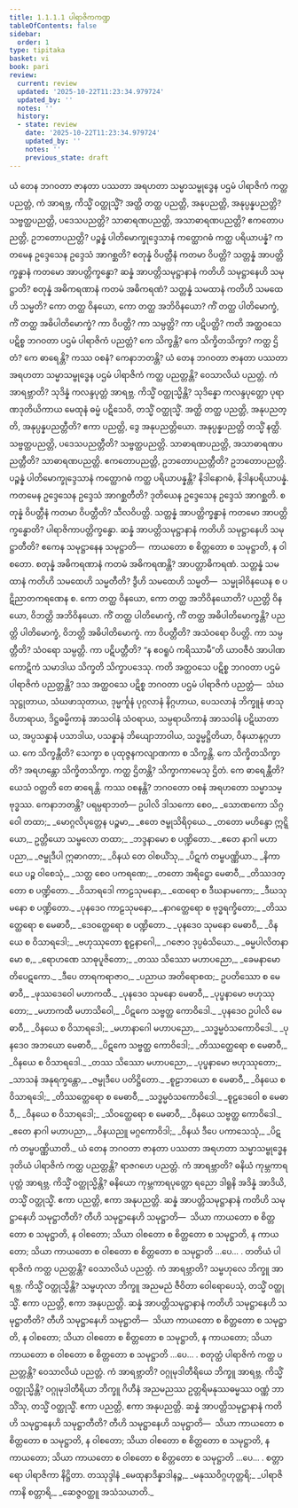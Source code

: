 ```yaml
---
title: 1.1.1.1 ပါရာဇိကကဏ္ဍ
tableOfContents: false
sidebar:
  order: 1
type: tipitaka
basket: vi
book: pari
review:
  current: review
  updated: '2025-10-22T11:23:34.979724'
  updated_by: ''
  notes: ''
  history:
  - state: review
    date: '2025-10-22T11:23:34.979724'
    updated_by: ''
    notes: ''
    previous_state: draft
---
```



<ReviewStatus review={frontmatter.review} showDetails={true} />

<HypothesisAnnotation frontmatter={frontmatter} />

<DynamicBreadcrumb />

<Division number="1" book="pari" e="ch" v="5" p="1">

<Paragraph number="2" book="pari">
ယံ တေန ဘဂဝတာ ဇာနတာ ပဿတာ အရဟတာ သမ္မာသမ္ဗုဒ္ဓေန ပဌမံ ပါရာဇိကံ ကတ္ထ ပညတ္တံ, ကံ အာရဗ္ဘ, ကိသ္မိံ ဝတ္ထုသ္မိံ? အတ္ထိ တတ္ထ ပညတ္တိ, အနုပညတ္တိ, အနုပ္ပန္နပညတ္တိ? သဗ္ဗတ္ထပညတ္တိ, ပဒေသပညတ္တိ? သာဓာရဏပညတ္တိ, အသာဓာရဏပညတ္တိ? ဧကတောပညတ္တိ, ဥဘတောပညတ္တိ? ပဉ္စန္နံ ပါတိမောက္ခုဒ္ဒေသာနံ ကတ္ထောဂဓံ ကတ္ထ ပရိယာပန္နံ? ကတမေန ဥဒ္ဒေသေန ဥဒ္ဒေသံ အာဂစ္ဆတိ? စတုန္နံ ဝိပတ္တီနံ ကတမာ ဝိပတ္တိ? သတ္တန္နံ အာပတ္တိက္ခန္ဓာနံ ကတမော အာပတ္တိက္ခန္ဓော? ဆန္နံ အာပတ္တိသမုဋ္ဌာနာနံ ကတိဟိ သမုဋ္ဌာနေဟိ သမုဋ္ဌာတိ? စတုန္နံ အဓိကရဏာနံ ကတမံ အဓိကရဏံ? သတ္တန္နံ သမထာနံ ကတိဟိ သမထေဟိ သမ္မတိ? ကော တတ္ထ ဝိနယော, ကော တတ္ထ အဘိဝိနယော? ကိံ တတ္ထ ပါတိမောက္ခံ, ကိံ တတ္ထ အဓိပါတိမောက္ခံ? ကာ ဝိပတ္တိ? ကာ သမ္ပတ္တိ? ကာ ပဋိပတ္တိ? ကတိ အတ္ထဝသေ ပဋိစ္စ ဘဂဝတာ ပဌမံ ပါရာဇိကံ ပညတ္တံ? ကေ သိက္ခန္တိ? ကေ သိက္ခိတသိက္ခာ? ကတ္ထ ဌိတံ? ကေ ဓာရေန္တိ? ကဿ ဝစနံ? ကေနာဘတန္တိ?
</Paragraph>

</Division>
<Division number="2" book="pari" e="ch" v="5" p="1">

<Paragraph number="3" book="pari">
ယံ တေန ဘဂဝတာ ဇာနတာ ပဿတာ အရဟတာ သမ္မာသမ္ဗုဒ္ဓေန ပဌမံ ပါရာဇိကံ ကတ္ထ ပညတ္တန္တိ? ဝေသာလိယံ ပညတ္တံ. ကံ အာရဗ္ဘာတိ? သုဒိန္နံ ကလန္ဒပုတ္တံ အာရဗ္ဘ. ကိသ္မိံ ဝတ္ထုသ္မိန္တိ? သုဒိန္နော ကလန္ဒပုတ္တော ပုရာဏဒုတိယိကာယ မေထုနံ ဓမ္မံ ပဋိသေဝိ, တသ္မိံ ဝတ္ထုသ္မိံ. အတ္ထိ တတ္ထ ပညတ္တိ, အနုပညတ္တိ, အနုပ္ပန္နပညတ္တီတိ? ဧကာ ပညတ္တိ, ဒွေ အနုပညတ္တိယော. အနုပ္ပန္နပညတ္တိ တသ္မိံ နတ္ထိ. သဗ္ဗတ္ထပညတ္တိ, ပဒေသပညတ္တီတိ? သဗ္ဗတ္ထပညတ္တိ. သာဓာရဏပညတ္တိ, အသာဓာရဏပညတ္တီတိ? သာဓာရဏပညတ္တိ. ဧကတောပညတ္တိ, ဥဘတောပညတ္တီတိ? ဥဘတောပညတ္တိ. ပဉ္စန္နံ ပါတိမောက္ခုဒ္ဒေသာနံ ကတ္ထောဂဓံ ကတ္ထ ပရိယာပန္နန္တိ? နိဒါနောဂဓံ, နိဒါနပရိယာပန္နံ. ကတမေန ဥဒ္ဒေသေန ဥဒ္ဒေသံ အာဂစ္ဆတီတိ? ဒုတိယေန ဥဒ္ဒေသေန ဥဒ္ဒေသံ အာဂစ္ဆတိ. စတုန္နံ ဝိပတ္တီနံ ကတမာ ဝိပတ္တီတိ? သီလဝိပတ္တိ. သတ္တန္နံ အာပတ္တိက္ခန္ဓာနံ ကတမော အာပတ္တိက္ခန္ဓောတိ? ပါရာဇိကာပတ္တိက္ခန္ဓော. ဆန္နံ အာပတ္တိသမုဋ္ဌာနာနံ ကတိဟိ သမုဋ္ဌာနေဟိ သမုဋ္ဌာတီတိ? ဧကေန သမုဋ္ဌာနေန သမုဋ္ဌာတိ—  ကာယတော စ စိတ္တတော စ သမုဋ္ဌာတိ, န ဝါစတော. စတုန္နံ အဓိကရဏာနံ ကတမံ အဓိကရဏန္တိ? အာပတ္တာဓိကရဏံ. သတ္တန္နံ သမထာနံ ကတိဟိ သမထေဟိ သမ္မတီတိ? ဒွီဟိ သမထေဟိ သမ္မတိ—  သမ္မုခါဝိနယေန စ ပဋိညာတကရဏေန စ. ကော တတ္ထ ဝိနယော, ကော တတ္ထ အဘိဝိနယောတိ? ပညတ္တိ ဝိနယော, ဝိဘတ္တိ အဘိဝိနယော. ကိံ တတ္ထ ပါတိမောက္ခံ, ကိံ တတ္ထ အဓိပါတိမောက္ခန္တိ? ပညတ္တိ ပါတိမောက္ခံ, ဝိဘတ္တိ အဓိပါတိမောက္ခံ. ကာ ဝိပတ္တီတိ? အသံဝရော ဝိပတ္တိ. ကာ သမ္ပတ္တီတိ? သံဝရော သမ္ပတ္တိ. ကာ ပဋိပတ္တီတိ? “န ဧဝရူပံ ကရိဿာမီ”တိ ယာဝဇီဝံ အာပါဏကောဋိကံ သမာဒါယ သိက္ခတိ သိက္ခာပဒေသု. ကတိ အတ္ထဝသေ ပဋိစ္စ ဘဂဝတာ ပဌမံ ပါရာဇိကံ ပညတ္တန္တိ? ဒသ အတ္ထဝသေ ပဋိစ္စ ဘဂဝတာ ပဌမံ ပါရာဇိကံ ပညတ္တံ—  သံဃသုဋ္ဌုတာယ, သံဃဖာသုတာယ, ဒုမ္မင်္ကူနံ ပုဂ္ဂလာနံ နိဂ္ဂဟာယ, ပေသလာနံ ဘိက္ခူနံ ဖာသုဝိဟာရာယ, ဒိဋ္ဌဓမ္မိကာနံ အာသဝါနံ သံဝရာယ, သမ္ပရာယိကာနံ အာသဝါနံ ပဋိဃာတာယ, အပ္ပသန္နာနံ ပသာဒါယ, ပသန္နာနံ ဘိယျောဘာဝါယ, သဒ္ဓမ္မဋ္ဌိတိယာ, ဝိနယာနုဂ္ဂဟာယ. ကေ သိက္ခန္တီတိ? သေက္ခာ စ ပုထုဇ္ဇနကလျာဏကာ စ သိက္ခန္တိ. ကေ သိက္ခိတသိက္ခာတိ? အရဟန္တော သိက္ခိတသိက္ခာ. ကတ္ထ ဌိတန္တိ? သိက္ခာကာမေသု ဌိတံ. ကေ ဓာရေန္တီတိ? ယေသံ ဝတ္တတိ တေ ဓာရေန္တိ. ကဿ ဝစနန္တိ? ဘဂဝတော ဝစနံ အရဟတော သမ္မာသမ္ဗုဒ္ဓဿ. ကေနာဘတန္တိ? ပရမ္ပရာဘတံ—
</Paragraph>

</Division>
<Division number="3" book="pari" e="ch" v="5" p="2">

<Paragraph number="4" type="verses" book="pari">
ဥပါလိ ဒါသကော စေဝ,_  
_သောဏကော သိဂ္ဂဝေါ တထာ;_  
_မောဂ္ဂလိပုတ္တေန ပဉ္စမာ,_  
_ဧတေ ဇမ္ဗုသိရိဝှယေ._  

</Paragraph>

<Paragraph number="5" book="pari">
_တတော မဟိန္ဒော ဣဋ္ဋိယော,_  
ဥတ္တိယော သမ္ဗလော တထာ;_  
_ဘဒ္ဒနာမော စ ပဏ္ဍိတော._  

</Paragraph>

<Paragraph number="6" type="verses" book="pari">
_ဧတေ နာဂါ မဟာပညာ,_  
_ဇမ္ဗုဒီပါ ဣဓာဂတာ;_  
_ဝိနယံ တေ ဝါစယိံသု,_  
_ပိဋကံ တမ္ဗပဏ္ဏိယာ._  

</Paragraph>

<Paragraph number="7" type="verses" book="pari">
_နိကာယေ ပဉ္စ ဝါစေသုံ,_  
_သတ္တ စေဝ ပကရဏေ;_  
_တတော အရိဋ္ဌော မေဓာဝီ,_  
_တိဿဒတ္တော စ ပဏ္ဍိတော._  

</Paragraph>

<Paragraph number="8" type="verses" book="pari">
_ဝိသာရဒေါ ကာဠသုမနော,_  
_ထေရော စ ဒီဃနာမကော;_  
_ဒီဃသုမနော စ ပဏ္ဍိတော._  

</Paragraph>

<Paragraph number="9" type="verses" book="pari">
_ပုနဒေဝ ကာဠသုမနော,_  
_နာဂတ္ထေရော စ ဗုဒ္ဓရက္ခိတော;_  
_တိဿတ္ထေရော စ မေဓာဝီ,_  
_ဒေဝတ္ထေရော စ ပဏ္ဍိတော._  

</Paragraph>

<Paragraph number="10" type="verses" book="pari">
_ပုနဒေဝ သုမနော မေဓာဝီ,_  
_ဝိနယေ စ ဝိသာရဒေါ;_  
_ဗဟုဿုတော စူဠနာဂေါ,_  
_ဂဇောဝ ဒုပ္ပဓံသိယော._  

</Paragraph>

<Paragraph number="11" type="verses" book="pari">
_ဓမ္မပါလိတနာမော စ,_  
_ရောဟဏေ သာဓုပူဇိတော;_  
_တဿ သိဿော မဟာပညော,_  
_ခေမနာမော တိပေဋကော._  

</Paragraph>

<Paragraph number="12" type="verses" book="pari">
_ဒီပေ တာရကရာဇာဝ,_  
_ပညာယ အတိရောစထ;_  
ဥပတိဿော စ မေဓာဝီ,_  
_ဖုဿဒေဝေါ မဟာကထီ._  

</Paragraph>

<Paragraph number="13" type="verses" book="pari">
_ပုနဒေဝ သုမနော မေဓာဝီ,_  
_ပုပ္ဖနာမော ဗဟုဿုတော;_  
_မဟာကထီ မဟာသိဝေါ,_  
_ပိဋကေ သဗ္ဗတ္ထ ကောဝိဒေါ._  

</Paragraph>

<Paragraph number="14" type="verses" book="pari">
_ပုနဒေဝ ဥပါလိ မေဓာဝီ,_  
_ဝိနယေ စ ဝိသာရဒေါ;_  
_မဟာနာဂေါ မဟာပညော,_  
_သဒ္ဓမ္မဝံသကောဝိဒေါ._  

</Paragraph>

<Paragraph number="15" type="verses" book="pari">
_ပုနဒေဝ အဘယော မေဓာဝီ,_  
_ပိဋကေ သဗ္ဗတ္ထ ကောဝိဒေါ;_  
_တိဿတ္ထေရော စ မေဓာဝီ,_  
_ဝိနယေ စ ဝိသာရဒေါ._  

</Paragraph>

<Paragraph number="16" type="verses" book="pari">
_တဿ သိဿော မဟာပညော,_  
_ပုပ္ဖနာမော ဗဟုဿုတော;_  
_သာသနံ အနုရက္ခန္တော,_  
_ဇမ္ဗုဒီပေ ပတိဋ္ဌိတော._  

</Paragraph>

<Paragraph number="17" type="verses" book="pari">
_စူဠာဘယော စ မေဓာဝီ,_  
_ဝိနယေ စ ဝိသာရဒေါ;_  
_တိဿတ္ထေရော စ မေဓာဝီ,_  
_သဒ္ဓမ္မဝံသကောဝိဒေါ._  

</Paragraph>

<Paragraph number="18" type="verses" book="pari">
_စူဠဒေဝေါ စ မေဓာဝီ,_  
_ဝိနယေ စ ဝိသာရဒေါ;_  
_သိဝတ္ထေရော စ မေဓာဝီ,_  
_ဝိနယေ သဗ္ဗတ္ထ ကောဝိဒေါ._  

</Paragraph>

<Paragraph number="19" type="verses" book="pari">
_ဧတေ နာဂါ မဟာပညာ,_  
_ဝိနယညူ မဂ္ဂကောဝိဒါ;_  
_ဝိနယံ ဒီပေ ပကာသေသုံ,_  
_ပိဋကံ တမ္ဗပဏ္ဏိယာတိ._  

</Paragraph>

</Division>
<Division number="4" book="pari" e="ch" v="5" p="4">

<Paragraph number="20" book="pari">
ယံ တေန ဘဂဝတာ ဇာနတာ ပဿတာ အရဟတာ သမ္မာသမ္ဗုဒ္ဓေန ဒုတိယံ ပါရာဇိကံ ကတ္ထ ပညတ္တန္တိ? ရာဇဂဟေ ပညတ္တံ. ကံ အာရဗ္ဘာတိ? ဓနိယံ ကုမ္ဘကာရပုတ္တံ အာရဗ္ဘ. ကိသ္မိံ ဝတ္ထုသ္မိန္တိ? ဓနိယော ကုမ္ဘကာရပုတ္တော ရညော ဒါရူနိ အဒိန္နံ အာဒိယိ, တသ္မိံ ဝတ္ထုသ္မိံ. ဧကာ ပညတ္တိ, ဧကာ အနုပညတ္တိ. ဆန္နံ အာပတ္တိသမုဋ္ဌာနာနံ ကတိဟိ သမုဋ္ဌာနေဟိ သမုဋ္ဌာတီတိ? တီဟိ သမုဋ္ဌာနေဟိ သမုဋ္ဌာတိ—  သိယာ ကာယတော စ စိတ္တတော စ သမုဋ္ဌာတိ, န ဝါစတော; သိယာ ဝါစတော စ စိတ္တတော စ သမုဋ္ဌာတိ, န ကာယတော; သိယာ ကာယတော စ ဝါစတော စ စိတ္တတော စ သမုဋ္ဌာတိ …ပေ… .
</Paragraph>

</Division>
<Division number="5" book="pari" e="ch" v="5" p="4">

<Paragraph number="21" book="pari">
တတိယံ ပါရာဇိကံ ကတ္ထ ပညတ္တန္တိ? ဝေသာလိယံ ပညတ္တံ. ကံ အာရဗ္ဘာတိ? သမ္ဗဟုလေ ဘိက္ခူ အာရဗ္ဘ. ကိသ္မိံ ဝတ္ထုသ္မိန္တိ? သမ္ဗဟုလာ ဘိက္ခူ အညမညံ ဇီဝိတာ ဝေါရောပေသုံ, တသ္မိံ ဝတ္ထုသ္မိံ. ဧကာ ပညတ္တိ, ဧကာ အနုပညတ္တိ. ဆန္နံ အာပတ္တိသမုဋ္ဌာနာနံ ကတိဟိ သမုဋ္ဌာနေဟိ သမုဋ္ဌာတီတိ? တီဟိ သမုဋ္ဌာနေဟိ သမုဋ္ဌာတိ—  သိယာ ကာယတော စ စိတ္တတော စ သမုဋ္ဌာတိ, န ဝါစတော; သိယာ ဝါစတော စ စိတ္တတော စ သမုဋ္ဌာတိ, န ကာယတော; သိယာ ကာယတော စ ဝါစတော စ စိတ္တတော စ သမုဋ္ဌာတိ …ပေ… .
</Paragraph>

</Division>
<Division number="6" book="pari" e="ch" v="5" p="4">

<Paragraph number="22" book="pari">
စတုတ္ထံ ပါရာဇိကံ ကတ္ထ ပညတ္တန္တိ? ဝေသာလိယံ ပညတ္တံ. ကံ အာရဗ္ဘာတိ? ဝဂ္ဂုမုဒါတီရိယေ ဘိက္ခူ အာရဗ္ဘ. ကိသ္မိံ ဝတ္ထုသ္မိန္တိ? ဝဂ္ဂုမုဒါတီရိယာ ဘိက္ခူ ဂိဟီနံ အညမညဿ ဥတ္တရိမနုဿဓမ္မဿ ဝဏ္ဏံ ဘာသိံသု, တသ္မိံ ဝတ္ထုသ္မိံ. ဧကာ ပညတ္တိ, ဧကာ အနုပညတ္တိ. ဆန္နံ အာပတ္တိသမုဋ္ဌာနာနံ ကတိဟိ သမုဋ္ဌာနေဟိ သမုဋ္ဌာတီတိ? တီဟိ သမုဋ္ဌာနေဟိ သမုဋ္ဌာတိ—  သိယာ ကာယတော စ စိတ္တတော စ သမုဋ္ဌာတိ, န ဝါစတော; သိယာ ဝါစတော စ စိတ္တတော စ သမုဋ္ဌာတိ, န ကာယတော; သိယာ ကာယတော စ ဝါစတော စ စိတ္တတော စ သမုဋ္ဌာတိ …ပေ… .

</Paragraph>
</Division>

<Paragraph number="23" type="center" book="pari">
စတ္တာရော ပါရာဇိကာ နိဋ္ဌိတာ.



</Paragraph>

<Paragraph number="24" type="center" book="pari">
တဿုဒ္ဒါနံ


</Paragraph>

<Paragraph number="25" type="verses" book="pari">
_မေထုနာဒိန္နာဒါနဉ္စ,_  
_မနုဿဝိဂ္ဂဟုတ္တရိ;_  
_ပါရာဇိကာနိ စတ္တာရိ,_  
_ဆေဇ္ဇဝတ္ထူ အသံသယာတိ._
</Paragraph>